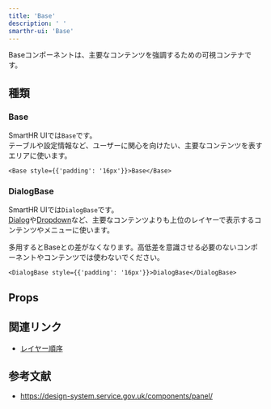 ```yaml
---
title: 'Base'
description: ' '
smarthr-ui: 'Base'
---
```



Baseコンポーネントは、主要なコンテンツを強調するための可視コンテナです。

<ComponentStory name="Base" />

## 種類

### Base
SmartHR UIでは`Base`です。  
テーブルや設定情報など、ユーザーに関心を向けたい、主要なコンテンツを表すエリアに使います。

```tsx editable
<Base style={{'padding': '16px'}}>Base</Base>
```

### DialogBase
SmartHR UIでは`DialogBase`です。  
[Dialog](/products/components/dialog/)や[Dropdown](/products/components/dropdown/)など、主要なコンテンツよりも上位のレイヤーで表示するコンテンツやメニューに使います。

多用するとBaseとの差がなくなります。高低差を意識させる必要のないコンポーネントやコンテンツでは使わないでください。

```tsx editable
<DialogBase style={{'padding': '16px'}}>DialogBase</DialogBase>
```


## Props

<ComponentPropsTable name="Base" showTitle />

<ComponentPropsTable name="DialogBase" showTitle />


## 関連リンク

* [レイヤー順序](/products/design-tokens/z-index/)


## 参考文献

* https://design-system.service.gov.uk/components/panel/
